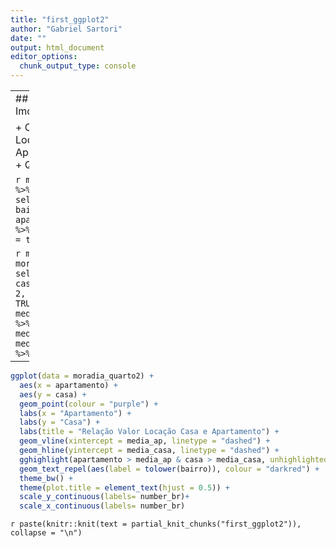 ```yaml
---
title: "first_ggplot2"
author: "Gabriel Sartori"
date: ""
output: html_document
editor_options: 
  chunk_output_type: console
---
```


---
## Dados Imobiliários 

+ Curitiba
+ Valor Locação 
+ Apartamento/Casa 
+ Quartos: 2


```r
moradia_quarto2  %>% 
  select(regional, bairro, quarto, apartamento, casa) %>% 
  mutate(regional = trimws(regional))
```

```r
media_moradia <- moradia_quarto2 %>% select(apartamento, casa) %>% apply(., 2, mean, na.rm = TRUE)
media_ap <- media_moradia[1] %>% as.vector()
media_casa <- media_moradia[2] %>% as.vector()
```


---
```r
ggplot(data = moradia_quarto2) +
  aes(x = apartamento) +
  aes(y = casa) +
  geom_point(colour = "purple") +
  labs(x = "Apartamento") + 
  labs(y = "Casa") +
  labs(title = "Relação Valor Locação Casa e Apartamento") + 
  geom_vline(xintercept = media_ap, linetype = "dashed") +
  geom_hline(yintercept = media_casa, linetype = "dashed") +
  gghighlight(apartamento > media_ap & casa > media_casa, unhighlighted_params = list(colour = "white", fill = "white")) +
  geom_text_repel(aes(label = tolower(bairro)), colour = "darkred") +
  theme_bw() +
  theme(plot.title = element_text(hjust = 0.5)) +
  scale_y_continuous(labels= number_br)+
  scale_x_continuous(labels= number_br)
```


`r paste(knitr::knit(text = partial_knit_chunks("first_ggplot2")), collapse = "\n")`
